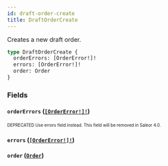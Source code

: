 ```yaml
---
id: draft-order-create
title: DraftOrderCreate
---
```


Creates a new draft order.

```graphql
type DraftOrderCreate {
  orderErrors: [OrderError!]!
  errors: [OrderError!]!
  order: Order
}
```

### Fields

#### `orderErrors` ([`[OrderError!]!`](/developer/api-reference/objects/order-error.mdx))

<sub><sup><span className="deprecatedTag">DEPRECATED</span> Use errors field instead. This field will be removed in Saleor 4.0.</sup></sub>

#### `errors` ([`[OrderError!]!`](/developer/api-reference/objects/order-error.mdx))

#### `order` ([`Order`](/developer/api-reference/objects/order.mdx))
